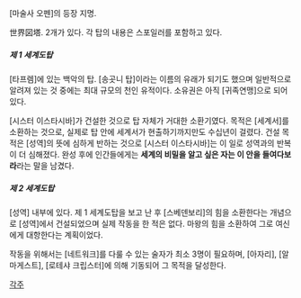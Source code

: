 [마술사 오펜]의 등장 지명.

世界図塔. 2개가 있다. 각 탑의 내용은 스포일러를 포함하고 있다.

===== 제 1 세계도탑 =====
[타프렘]에 있는 백악의 탑. [송곳니 탑]이라는 이름의 유래가 되기도 했으며 일반적으로 알려져 있는 것 중에는 최대 규모의 천인 유적이다. 소유권은 아직 [귀족연맹]으로 되어 있다.

[시스터 이스타시바]가 건설한 것으로 탑 자체가 거대한 소환기였다. 목적은 [세계서]를 소환하는 것으로, 실제로 탑 안에 세계서가 현출하기까지만도 수십년이 걸렸다. 건설 목적은 [성역]의 뜻에 심하게 반하는 것으로 [시스터 이스타시바]는 이 일로 성역과의 반복이 더 심해졌다. 완성 후에 인간들에게는 '''세계의 비밀을 알고 싶은 자는 이 안을 들여다보라'''라는 말을 남겼다.

===== 제 2 세계도탑 =====
[성역] 내부에 있다. 제 1 세계도탑을 보고 난 후 [스베덴보리]의 힘을 소환한다는 개념으로 [성역]에서 건설되었으며 실제 작동을 한 적은 없다. 마왕의 힘을 소환하여 그로 여신에게 대항한다는 계획이었다.

작동을 위해서는 [네트워크]를 다룰 수 있는 술자가 최소 3명이 필요하며, [아자리], [알마게스트], [로테샤 크립스터]에 의해 기동되어 그 목적을 달성한다.

[[각주]]
